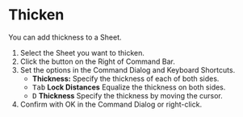 
# Thicken

<Reference shortcut="" command="Thicken" button="Right of Command Bar" />

You can add thickness to a Sheet.

1. Select the Sheet you want to thicken.
2. Click the button <ButtonIcon type="button-thicken" /> on the Right of Command Bar.
3. Set the options in the Command Dialog and Keyboard Shortcuts.
    - **Thickness:** Specify the thickness of each of both sides.
    - <kbd>Tab</kbd> **Lock Distances** Equalize the thickness on both sides.
    - <kbd>D</kbd> **Thickness** Specify the thickness by moving the cursor.
4. Confirm with OK in the Command Dialog or right-click.










